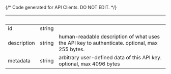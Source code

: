 {/* Code generated for API Clients. DO NOT EDIT. */}

| &nbsp;      | &nbsp; | &nbsp;                                                                                        |
| ----------- | ------ | --------------------------------------------------------------------------------------------- |
| id          | string |                                                                                               |
| description | string | human-readable description of what uses the API key to authenticate. optional, max 255 bytes. |
| metadata    | string | arbitrary user-defined data of this API key. optional, max 4096 bytes                         |
